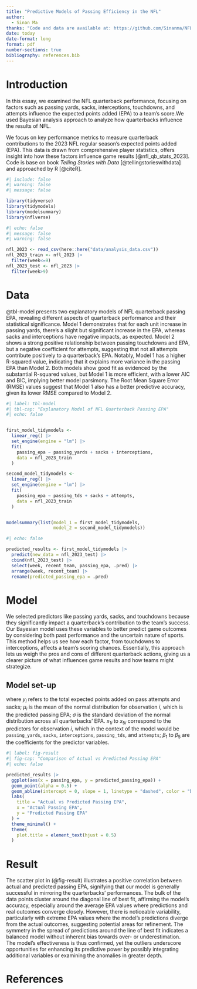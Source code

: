 ```yaml
---
title: "Predictive Models of Passing Efficiency in the NFL"
author: 
  - Sinan Ma
thanks: "Code and data are available at: https://github.com/Sinanma/NFL.git."
date: today
date-format: long
format: pdf
number-sections: true
bibliography: references.bib
---
```


# Introduction

In this essay, we examined the NFL quarterback performance, focusing on factors such as passing yards, sacks, interceptions, touchdowns, and attempts influence the expected points added (EPA) to a team's score.We used Bayesian analysis approach to analyze how quarterbacks influence the results of NFL.

We focus on key performance metrics to measure quarterback contributions to the 2023 NFL regular season's expected points added (EPA). This data is drawn from comprehensive player statistics, offers insight into how these factors influence game results [@nfl_qb_stats_2023]. Code is base on book *Telling Stories with Data* [@tellingstorieswithdata] and approached by R [@citeR].


```r
#| include: false
#| warning: false
#| message: false

library(tidyverse)
library(tidymodels)
library(modelsummary)
library(nflverse)
```

```r
#| echo: false
#| message: false
#| warning: false

nfl_2023 <- read_csv(here::here("data/analysis_data.csv"))
nfl_2023_train <- nfl_2023 |>
  filter(week<=9)
nfl_2023_test <- nfl_2023 |>
  filter(week>9)

```

# Data


@tbl-model presents two explanatory models of NFL quarterback passing EPA, revealing different aspects of quarterback performance and their statistical significance. Model 1 demonstrates that for each unit increase in passing yards, there's a slight but significant increase in the EPA, whereas sacks and interceptions have negative impacts, as expected. Model 2 shows a strong positive relationship between passing touchdowns and EPA, but a negative coefficient for attempts, suggesting that not all attempts contribute positively to a quarterback's EPA. Notably, Model 1 has a higher R-squared value, indicating that it explains more variance in the passing EPA than Model 2. Both models show good fit as evidenced by the substantial R-squared values, but Model 1 is more efficient, with a lower AIC and BIC, implying better model parsimony. The Root Mean Square Error (RMSE) values suggest that Model 1 also has a better predictive accuracy, given its lower RMSE compared to Model 2.

```r
#| label: tbl-model
#| tbl-cap: "Explanatory Model of NFL Quarterback Passing EPA"
#| echo: false


first_model_tidymodels <-
  linear_reg() |>
  set_engine(engine = "lm") |>
  fit(
    passing_epa ~ passing_yards + sacks + interceptions,
    data = nfl_2023_train
  )

second_model_tidymodels <-
  linear_reg() |>
  set_engine(engine = "lm") |>
  fit(
    passing_epa ~ passing_tds + sacks + attempts,
    data = nfl_2023_train
  )


modelsummary(list(model_1 = first_model_tidymodels,
                  model_2 = second_model_tidymodels))
```

```r
#| echo: false

predicted_results <- first_model_tidymodels |>
  predict(new_data = nfl_2023_test) |>
  cbind(nfl_2023_test) |>
  select(week, recent_team, passing_epa, .pred) |>
  arrange(week, recent_team) |>
  rename(predicted_passing_epa = .pred)
```

# Model
We selected predictors like passing yards, sacks, and touchdowns because they significantly impact a quarterback's contribution to the team's success. Our Bayesian model uses these variables to better predict game outcomes by considering both past performance and the uncertain nature of sports. This method helps us see how each factor, from touchdowns to interceptions, affects a team's scoring chances. Essentially, this approach lets us weigh the pros and cons of different quarterback actions, giving us a clearer picture of what influences game results and how teams might strategize.

## Model set-up

\begin{align} 
y_i | \mu_i, \sigma &\sim \text{Normal}(\mu_i, \sigma) \\
\mu_i &= \beta_0 + \beta_1 x_{1i} + \beta_2 x_{2i} + \beta_3 x_{3i} + \beta_4 x_{4i} + \beta_5 x_{5i}
\end{align}

where $y_i$ refers to the total expected points added on pass attempts and sacks; $\mu_i$ is the mean of the normal distribution for observation $i$, which is the predicted passing EPA; $\sigma$ is the standard deviation of the normal distribution across all quarterbacks' EPA. $x_{1i}$ to $x_{5i}$ correspond to the predictors for observation $i$, which in the context of the model would be `passing_yards`, `sacks`, `interceptions`, `passing_tds`, and `attempts`; $\beta_1$ to $\beta_5$ are the coefficients for the predictor variables.


```r
#| label: fig-result
#| fig-cap: "Comparison of Actual vs Predicted Passing EPA"
#| echo: false

predicted_results |>
  ggplot(aes(x = passing_epa, y = predicted_passing_epa)) +
  geom_point(alpha = 0.5) + 
  geom_abline(intercept = 0, slope = 1, linetype = "dashed", color = "blue") +
  labs(
    title = "Actual vs Predicted Passing EPA",
    x = "Actual Passing EPA",
    y = "Predicted Passing EPA"
  ) +
  theme_minimal() + 
  theme(
    plot.title = element_text(hjust = 0.5)
  )
```
# Result

The scatter plot in (@fig-result) illustrates a positive correlation between actual and predicted passing EPA, signifying that our model is generally successful in mirroring the quarterbacks' performances. The bulk of the data points cluster around the diagonal line of best fit, affirming the model's accuracy, especially around the average EPA values where predictions and real outcomes converge closely. However, there is noticeable variability, particularly with extreme EPA values where the model's predictions diverge from the actual outcomes, suggesting potential areas for refinement. The symmetry in the spread of predictions around the line of best fit indicates a balanced model without inherent bias towards over- or underestimation. The model's effectiveness is thus confirmed, yet the outliers underscore opportunities for enhancing its predictive power by possibly integrating additional variables or examining the anomalies in greater depth.

\newpage
# References


